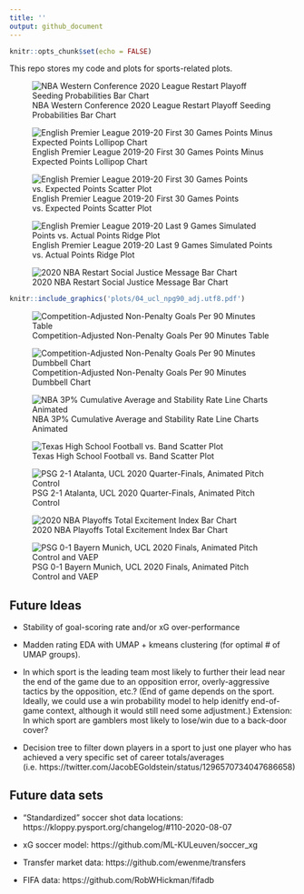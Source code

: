 ```yaml
---
title: ''
output: github_document
---
```


```r
knitr::opts_chunk$set(echo = FALSE)
```

This repo stores my code and plots for sports-related plots.

![NBA Western Conference 2020 League Restart Playoff Seeding Probabilities Bar Chart](plots/nba_seed_p.png "NBA Western Conference 2020 League Restart Playoff Seeding Probabilities Bar Chart")

![English Premier League 2019-20 First 30 Games Points Minus Expected Points Lollipop Chart](plots/epl_before_break_pts_minus_xpts.png "English Premier League 2019-20 First 30 Games Points Minus Expected Points Lollipop Chart")

![English Premier League 2019-20 First 30 Games Points vs. Expected Points Scatter Plot](plots/epl_before_break_pts_vs_xpts.png "English Premier League 2019-20 First 30 Games Points vs. Expected Points Scatter Plot")

![English Premier League 2019-20 Last 9 Games Simulated Points vs. Actual Points Ridge Plot](plots/epl_after_break_pts_sim.png "English Premier League 2019-20 Last 9 Games Simulated Points vs. Actual Points Ridge Plot")

![2020 NBA Restart Social Justice Message Bar Chart](plots/nba_social_justice.png "2020 NBA Restart Social Justice Message Bar Chart")

```r
knitr::include_graphics('plots/04_ucl_npg90_adj.utf8.pdf')
```

![Competition-Adjusted Non-Penalty Goals Per 90 Minutes Table](plots/04_ucl_npg90_adj.utf8.png "Competition-Adjusted Non-Penalty Goals Per 90 Minutes Table")

![Competition-Adjusted Non-Penalty Goals Per 90 Minutes Dumbbell Chart](plots/ucl_npg90_adj.png "Competition-Adjusted Non-Penalty Goals Per 90 Minutes Dumbbell Chart")

![NBA 3P% Cumulative Average and Stability Rate Line Charts Animated](plots/nba_3p_stability.gif "NBA 3P% Cumulative Average and Stability Rate Line Charts Animated")

![Texas High School Football vs. Band Scatter Plot](plots/tx_hs_fb_band.png "Texas High School Football vs. Band Scatter Plot")

![PSG 2-1 Atalanta, UCL 2020 Quarter-Finals, Animated Pitch Control](plots/ucl_2020_psg_atl.gif "PSG 2-1 Atalanta, UCL 2020 Quarter-Finals, Animated Pitch Control")

![2020 NBA Playoffs Total Excitement Index Bar Chart](plots/2020_nba_playoffs_excitement_index_20200907.png "2020 NBA Playoffs Total Excitement Index Bar Chart")

![PSG 0-1 Bayern Munich, UCL 2020 Finals, Animated Pitch Control and VAEP](plots/ucl_2020_psg_mun.gif "PSG 0-1 Bayern Munich, UCL 2020 Finals, Animated Pitch Control and VAEP")

## Future Ideas

+ Stability of goal-scoring rate and/or xG over-performance

+ Madden rating EDA with UMAP + kmeans clustering (for optimal # of UMAP groups).

+ In which sport is the leading team most likely to further their lead near the end of the game due to an opposition error, overly-aggressive tactics by the opposition, etc.? (End of game depends on the sport. Ideally, we could use a win probability model to help idenitfy end-of-game context, although it would still need some adjustment.) Extension: In which sport are gamblers most likely to lose/win due to a back-door cover?

+ Decision tree to filter down players in a sport to just one player who has achieved a very specific set of career totals/averages (i.e. https://twitter.com/JacobEGoldstein/status/1296570734047686658)

## Future data sets

+ "Standardized" soccer shot data locations: https://kloppy.pysport.org/changelog/#110-2020-08-07

+ xG soccer model: https://github.com/ML-KULeuven/soccer_xg

+ Transfer market data: https://github.com/ewenme/transfers

+ FIFA data: https://github.com/RobWHickman/fifadb
